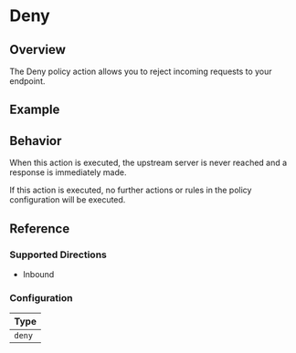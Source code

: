 
# Deny

## Overview

The Deny policy action allows you to reject incoming requests to your endpoint.

## Example

<ExampleTLS />

## Behavior

When this action is executed, the upstream server is never reached and a response is immediately made.

If this action is executed, no further actions or rules in the policy configuration will be executed.

## Reference

### Supported Directions

- Inbound

### Configuration

| Type   |
| ------ |
| `deny` |
